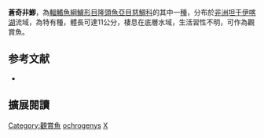 {{Speciesbox
| name = 蒼奇非鯽
| status = LC
| status_system = IUCN3.1
| image = 
| image_width = 240px
| genus = Xenotilapia
| species = ochrogenys
| authority = [[Boulenger|Boulenger]], 1914
| synonyms = *''Enantiopus ochrogenys''<br /><small>Boulenger, 1914</small>
*''Stappersia singularis''<br /><small>Boulenger, 1914</small>
*''Stappersetta singularis''<br /><small>Boulenger, 1914</small>
}}

'''蒼奇非鯽'''，為[[輻鰭魚綱|輻鰭魚綱]][[鱸形目|鱸形目]][[隆頭魚亞目|隆頭魚亞目]][[慈鯛科|慈鯛科]]的其中一[[種|種]]，分布於[[非洲|非洲]][[坦干伊喀湖|坦干伊喀湖]]流域，為特有種，體長可達11公分，棲息在底層水域，生活習性不明，可作為觀賞魚。
==参考文献==
*{{FishBase_species|genus=Xenotilapia|species=ochrogenys|year=2013|month=5}}

== 擴展閱讀 ==
{{refbegin}}
{{wikispecies-inline|Xenotilapia ochrogenys|蒼奇非鯽}}
{{refend}}
{{Taxonbar|from=Q3316377}}

[[Category:觀賞魚|Category:觀賞魚]]
[[Category:奇非鯽屬|ochrogenys]]
[[Category:1914年描述的魚類|X]]


{{鱸形目小作品}}